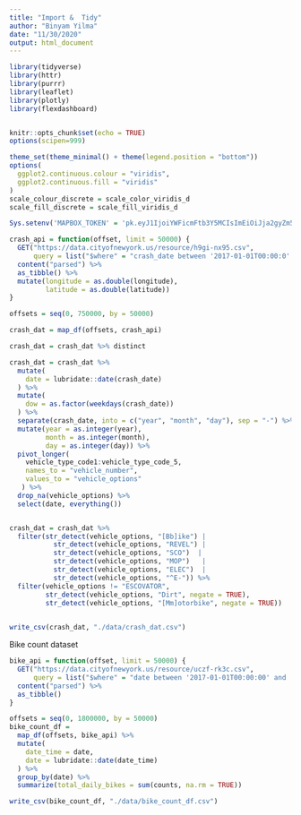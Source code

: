 ```yaml
---
title: "Import &  Tidy"
author: "Binyam Yilma"
date: "11/30/2020"
output: html_document
---
```




```r
library(tidyverse)
library(httr)
library(purrr)
library(leaflet)
library(plotly)
library(flexdashboard)


knitr::opts_chunk$set(echo = TRUE)
options(scipen=999)

theme_set(theme_minimal() + theme(legend.position = "bottom"))
options(
  ggplot2.continuous.colour = "viridis",
  ggplot2.continuous.fill = "viridis"
)
scale_colour_discrete = scale_color_viridis_d
scale_fill_discrete = scale_fill_viridis_d

Sys.setenv('MAPBOX_TOKEN' = 'pk.eyJ1IjoiYWFicmFtb3Y5MCIsImEiOiJja2gyZm5obzQwNWIxMnFxc3phcWh1MWtwIn0.amAvJHtFkTl9XWJ68fh96Q')
```



```r
crash_api = function(offset, limit = 50000) {
  GET("https://data.cityofnewyork.us/resource/h9gi-nx95.csv", 
      query = list("$where" = "crash_date between '2017-01-01T00:00:0' and '2020-10-31T12:00:00'", "$limit" = limit, "$offset" = offset)) %>% 
  content("parsed") %>%
  as_tibble() %>% 
  mutate(longitude = as.double(longitude),
         latitude = as.double(latitude))
}

offsets = seq(0, 750000, by = 50000)

crash_dat = map_df(offsets, crash_api)

crash_dat = crash_dat %>% distinct
```



```r
crash_dat = crash_dat %>%
  mutate(
    date = lubridate::date(crash_date)
  ) %>%
  mutate(
    dow = as.factor(weekdays(crash_date))
  ) %>%
  separate(crash_date, into = c("year", "month", "day"), sep = "-") %>%
  mutate(year = as.integer(year),
         month = as.integer(month),
         day = as.integer(day)) %>%
  pivot_longer(
    vehicle_type_code1:vehicle_type_code_5,
    names_to = "vehicle_number",
    values_to = "vehicle_options"
   ) %>%
  drop_na(vehicle_options) %>%
  select(date, everything())


crash_dat = crash_dat %>% 
  filter(str_detect(vehicle_options, "[Bb]ike") |
           str_detect(vehicle_options, "REVEL") |
           str_detect(vehicle_options, "SCO")  |
           str_detect(vehicle_options, "MOP")   |
           str_detect(vehicle_options, "ELEC")  |
           str_detect(vehicle_options, "^E-")) %>% 
  filter(vehicle_options != "ESCOVATOR",
         str_detect(vehicle_options, "Dirt", negate = TRUE),
         str_detect(vehicle_options, "[Mm]otorbike", negate = TRUE)) 
           

write_csv(crash_dat, "./data/crash_dat.csv")

```

Bike count dataset
```r
bike_api = function(offset, limit = 50000) {
  GET("https://data.cityofnewyork.us/resource/uczf-rk3c.csv", 
      query = list("$where" = "date between '2017-01-01T00:00:00' and '2020-10-31T12:00:00'", "$limit" = limit, "$offset" = offset)) %>% 
  content("parsed") %>%
  as_tibble() 
}

offsets = seq(0, 1800000, by = 50000)
bike_count_df = 
  map_df(offsets, bike_api) %>% 
  mutate(
    date_time = date,
    date = lubridate::date(date_time)
  ) %>% 
  group_by(date) %>% 
  summarize(total_daily_bikes = sum(counts, na.rm = TRUE))

write_csv(bike_count_df, "./data/bike_count_df.csv")

```

